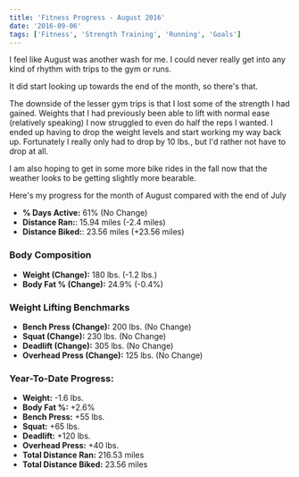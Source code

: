 ```yaml
---
title: 'Fitness Progress - August 2016'
date: '2016-09-06'
tags: ['Fitness', 'Strength Training', 'Running', 'Goals']
---
```


I feel like August was another wash for me. I could never really get into any kind of rhythm with trips to the gym or runs.

It did start looking up towards the end of the month, so there's that.

The downside of the lesser gym trips is that I lost some of the strength I had gained. Weights that I had previously been able to lift with normal ease (relatively speaking) I now struggled to even do half the reps I wanted. I ended up having to drop the weight levels and start working my way back up. Fortunately I really only had to drop by 10 lbs., but I'd rather not have to drop at all.

I am also hoping to get in some more bike rides in the fall now that the weather looks to be getting slightly more bearable.

Here's my progress for the month of August compared with the end of July

-   **% Days Active:** 61% (No Change)
-   **Distance Ran:**: 15.94 miles (-2.4 miles)
-   **Distance Biked:**: 23.56 miles (+23.56 miles)

### Body Composition

-   **Weight (Change):** 180 lbs. (-1.2 lbs.)
-   **Body Fat % (Change):** 24.9% (-0.4%)

### Weight Lifting Benchmarks

-   **Bench Press (Change):** 200 lbs. (No Change)
-   **Squat (Change):** 230 lbs. (No Change)
-   **Deadlift (Change):** 305 lbs. (No Change)
-   **Overhead Press (Change):** 125 lbs. (No Change)

### Year-To-Date Progress:

-   **Weight:** -1.6 lbs.
-   **Body Fat %:** +2.6%
-   **Bench Press:** +55 lbs.
-   **Squat:** +65 lbs.
-   **Deadlift:** +120 lbs.
-   **Overhead Press:** +40 lbs.
-   **Total Distance Ran:** 216.53 miles
-   **Total Distance Biked:** 23.56 miles
